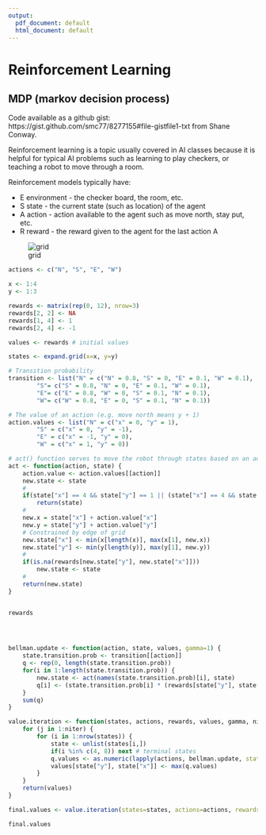 ```yaml
---
output:
  pdf_document: default
  html_document: default
---
```

# Reinforcement Learning
## MDP (markov decision process)

Code available as a github gist: https://gist.github.com/smc77/8277155#file-gistfile1-txt from Shane Conway.

Reinforcement learning is a topic usually covered in AI classes because it is helpful for typical AI problems such as learning to play checkers, or teaching a robot to move through a room.

Reinforcement models typically have:

* E environment - the checker board, the room, etc.
* S state - the current state (such as location) of the agent
* A action - action available to the agent such as move north, stay put, etc.
* R reward - the reward given to the agent for the last action A

![grid](grid.png)

```r
actions <- c("N", "S", "E", "W")

x <- 1:4
y <- 1:3

rewards <- matrix(rep(0, 12), nrow=3)
rewards[2, 2] <- NA
rewards[1, 4] <- 1
rewards[2, 4] <- -1

values <- rewards # initial values

states <- expand.grid(x=x, y=y)

# Transition probability
transition <- list("N" = c("N" = 0.8, "S" = 0, "E" = 0.1, "W" = 0.1), 
        "S"= c("S" = 0.8, "N" = 0, "E" = 0.1, "W" = 0.1),
        "E"= c("E" = 0.8, "W" = 0, "S" = 0.1, "N" = 0.1),
        "W"= c("W" = 0.8, "E" = 0, "S" = 0.1, "N" = 0.1))

# The value of an action (e.g. move north means y + 1)
action.values <- list("N" = c("x" = 0, "y" = 1), 
        "S" = c("x" = 0, "y" = -1),
        "E" = c("x" = -1, "y" = 0),
        "W" = c("x" = 1, "y" = 0))

# act() function serves to move the robot through states based on an action
act <- function(action, state) {
    action.value <- action.values[[action]]
    new.state <- state
    #
    if(state["x"] == 4 && state["y"] == 1 || (state["x"] == 4 && state["y"] == 2))
        return(state)
    #
    new.x = state["x"] + action.value["x"]
    new.y = state["y"] + action.value["y"]
    # Constrained by edge of grid
    new.state["x"] <- min(x[length(x)], max(x[1], new.x))
    new.state["y"] <- min(y[length(y)], max(y[1], new.y))
    #
    if(is.na(rewards[new.state["y"], new.state["x"]]))
        new.state <- state
    #
    return(new.state)
}


rewards

 


bellman.update <- function(action, state, values, gamma=1) {
    state.transition.prob <- transition[[action]]
    q <- rep(0, length(state.transition.prob))
    for(i in 1:length(state.transition.prob)) {        
        new.state <- act(names(state.transition.prob)[i], state) 
        q[i] <- (state.transition.prob[i] * (rewards[state["y"], state["x"]] + (gamma * values[new.state["y"], new.state["x"]])))
    }
    sum(q)
}

value.iteration <- function(states, actions, rewards, values, gamma, niter) {
    for (j in 1:niter) {
        for (i in 1:nrow(states)) {
            state <- unlist(states[i,])
            if(i %in% c(4, 8)) next # terminal states
            q.values <- as.numeric(lapply(actions, bellman.update, state=state, values=values, gamma=gamma))
            values[state["y"], state["x"]] <- max(q.values)
        }
    }
    return(values)
}

final.values <- value.iteration(states=states, actions=actions, rewards=rewards, values=values, gamma=0.99, niter=100)

final.values

```




```r


```




```r


```




```r


```




```r


```




```r


```




```r


```




```r


```




```r


```




```r


```




```r


```




```r


```



